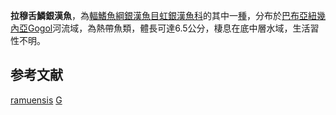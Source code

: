 {{Speciesbox 
| genus = Glossolepis
| species = ramuensis
| image = Glossolepis ramuensis m Aquarium DG.jpg
| status = DD
| status_system = IUCN3.1
| authority = [[Allen|Allen]], 1985
}}
'''拉穆舌鱗銀漢魚'''，為[[輻鰭魚綱|輻鰭魚綱]][[銀漢魚目|銀漢魚目]][[虹銀漢魚科|虹銀漢魚科]]的其中一[[種|種]]，分布於[[巴布亞紐幾內亞|巴布亞紐幾內亞]]Gogol河流域，為熱帶魚類，體長可達6.5公分，棲息在底中層水域，生活習性不明。

==参考文献==
{{reflist}}
{{Taxonbar}}

[[Category:舌鱗銀漢魚屬|ramuensis]]
[[Category:1985年描述的魚類|G]]